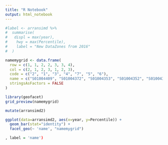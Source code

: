 ```yaml
---
title: "R Notebook"
output: html_notebook
---
```


```r
#label <- arransimd %>%
#  summarise(
#   displ = max(year),
#    hwy = max(Percentile),
#    label = "New DataZones from 2016"
#  )
```


```r
namemygrid <- data.frame(
  row = c(1, 1, 2, 2, 3, 3, 4),
  col = c(2, 1, 2, 3, 1, 2, 3),
  code = c("2", "1", "3", "4", "7", "5", "6"),
  name = c("S01004409", "S01004372", "S01004353", "S01004352", "S01004349", "S01004351", "S01004350"),
  stringsAsFactors = FALSE
)
```

```r
library(geofacet)
grid_preview(namemygrid)
```


```r
mutate(arransimd2)
```


```r
ggplot(data=arransimd2, aes(x=year, y=Percentile)) +
  geom_bar(stat="identity") +
  facet_geo(~ 'name', "namemygrid")

, label = 'name')
```
